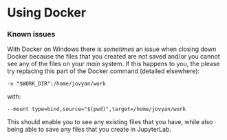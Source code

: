 # Using Docker


### Known issues

With Docker on Windows there is _sometimes_ an issue when closing down Docker because the files that you created are not saved and/or you cannot see any of the files on your _main_ system. If this happens to you, the please try replacing this part of the Docker command (detailed elsewhere):

`-v "$WORK_DIR":/home/jovyan/work`

with:

`--mount type=bind,source="$(pwd)",target=/home/jovyan/work`

This should enable you to see any existing files that you have, while also being able to save any files that you create in JupyterLab.